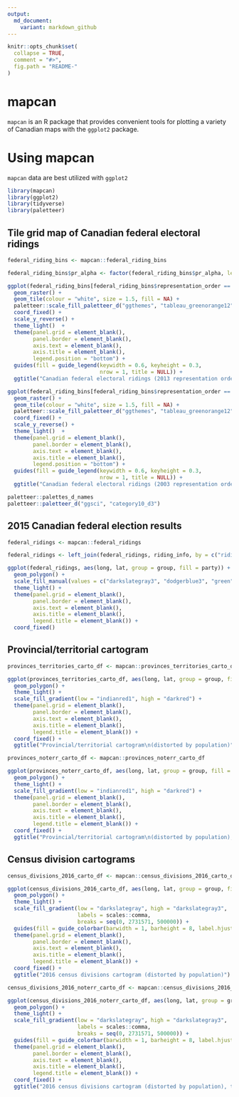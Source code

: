 ```yaml
---
output:
  md_document:
    variant: markdown_github
---
```


<!-- README.md is generated from README.Rmd. Please edit that file -->

```r
knitr::opts_chunk$set(
  collapse = TRUE,
  comment = "#>",
  fig.path = "README-"
)
```

# mapcan

`mapcan` is an R package that provides convenient tools for plotting a variety of Canadian maps with the `ggplot2` package. 

# Using mapcan

`mapcan` data are best utilized with `ggplot2`

```r
library(mapcan)
library(ggplot2)
library(tidyverse)
library(paletteer)
```


## Tile grid map of Canadian federal electoral ridings

```r
federal_riding_bins <- mapcan::federal_riding_bins

federal_riding_bins$pr_alpha <- factor(federal_riding_bins$pr_alpha, levels = c("BC", "AB", "SK", "MB", "ON", "QC", "NL", "NB", "PE", "NS"))

ggplot(federal_riding_bins[federal_riding_bins$representation_order == 2013, ], aes(x = y, y = x, fill = pr_alpha)) +
  geom_raster() +
  geom_tile(colour = "white", size = 1.5, fill = NA) +
  paletteer::scale_fill_paletteer_d("ggthemes", "tableau_greenorange12") +
  coord_fixed() +
  scale_y_reverse() +
  theme_light()  +
  theme(panel.grid = element_blank(),
        panel.border = element_blank(),
        axis.text = element_blank(), 
        axis.title = element_blank(),
        legend.position = "bottom") +
  guides(fill = guide_legend(keywidth = 0.6, keyheight = 0.3,
                             nrow = 1, title = NULL)) +
  ggtitle("Canadian federal electoral ridings (2013 representation order)")
```


```r
ggplot(federal_riding_bins[federal_riding_bins$representation_order == 2003, ], aes(x = y, y = x, fill = pr_alpha)) +
  geom_raster() +
  geom_tile(colour = "white", size = 1.5, fill = NA) +
  paletteer::scale_fill_paletteer_d("ggthemes", "tableau_greenorange12") +
  coord_fixed() +
  scale_y_reverse() +
  theme_light()  +
  theme(panel.grid = element_blank(),
        panel.border = element_blank(),
        axis.text = element_blank(), 
        axis.title = element_blank(),
        legend.position = "bottom") +
  guides(fill = guide_legend(keywidth = 0.6, keyheight = 0.3,
                             nrow = 1, title = NULL)) +
  ggtitle("Canadian federal electoral ridings (2003 representation order)")
```

```r
paletteer::palettes_d_names
paletteer::paletteer_d("ggsci", "category10_d3")
```

## 2015 Canadian federal election results

```r
federal_ridings <- mapcan::federal_ridings

federal_ridings <- left_join(federal_ridings, riding_info, by = c("riding_code" = "riding_code"))

ggplot(federal_ridings, aes(long, lat, group = group, fill = party)) +
  geom_polygon() +
  scale_fill_manual(values = c("darkslategray3", "dodgerblue3", "green", "firebrick1", "darkorange1")) +
  theme_light() +
  theme(panel.grid = element_blank(),
        panel.border = element_blank(),
        axis.text = element_blank(), 
        axis.title = element_blank(),
        legend.title = element_blank()) +
  coord_fixed()
```



## Provincial/territorial cartogram

```r
provinces_territories_carto_df <- mapcan::provinces_territories_carto_df

ggplot(provinces_territories_carto_df, aes(long, lat, group = group, fill = population)) +
  geom_polygon() +
  theme_light() +
  scale_fill_gradient(low = "indianred1", high = "darkred") + 
  theme(panel.grid = element_blank(),
        panel.border = element_blank(),
        axis.text = element_blank(), 
        axis.title = element_blank(),
        legend.title = element_blank()) +
  coord_fixed() +
  ggtitle("Provincial/territorial cartogram\n(distorted by population)")

provinces_noterr_carto_df <- mapcan::provinces_noterr_carto_df

ggplot(provinces_noterr_carto_df, aes(long, lat, group = group, fill = population)) +
  geom_polygon() +
  theme_light() +
  scale_fill_gradient(low = "indianred1", high = "darkred") + 
  theme(panel.grid = element_blank(),
        panel.border = element_blank(),
        axis.text = element_blank(), 
        axis.title = element_blank(),
        legend.title = element_blank()) +
  coord_fixed() +
  ggtitle("Provincial/territorial cartogram\n(distorted by population),\nterritories excluded")

```
## Census division cartograms
```r
census_divisions_2016_carto_df <- mapcan::census_divisions_2016_carto_df

ggplot(census_divisions_2016_carto_df, aes(long, lat, group = group, fill = population_2016)) +
  geom_polygon() +
  theme_light() +
  scale_fill_gradient(low = "darkslategray", high = "darkslategray3", 
                      labels = scales::comma,
                      breaks = seq(0, 2731571, 500000)) + 
  guides(fill = guide_colorbar(barwidth = 1, barheight = 8, label.hjust = 1.2)) +
  theme(panel.grid = element_blank(),
        panel.border = element_blank(),
        axis.text = element_blank(), 
        axis.title = element_blank(),
        legend.title = element_blank()) +
  coord_fixed() +
  ggtitle("2016 census divisions cartogram (distorted by population)") 

census_divisions_2016_noterr_carto_df <- mapcan::census_divisions_2016_noterr_carto_df

ggplot(census_divisions_2016_noterr_carto_df, aes(long, lat, group = group, fill = population_2016)) +
  geom_polygon() +
  theme_light() +
  scale_fill_gradient(low = "darkslategray", high = "darkslategray3", 
                      labels = scales::comma,
                      breaks = seq(0, 2731571, 500000)) + 
  guides(fill = guide_colorbar(barwidth = 1, barheight = 8, label.hjust = 1.2)) +
  theme(panel.grid = element_blank(),
        panel.border = element_blank(),
        axis.text = element_blank(), 
        axis.title = element_blank(),
        legend.title = element_blank()) +
  coord_fixed() +
  ggtitle("2016 census divisions cartogram (distorted by population), territories excluded") 
```

